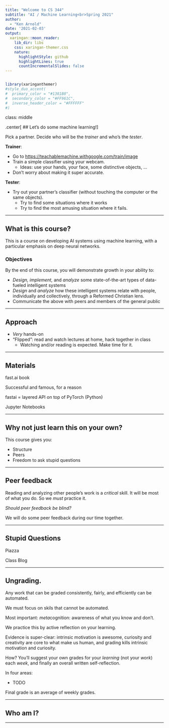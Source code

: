 ```yaml
---
title: "Welcome to CS 344"
subtitle: "AI / Machine Learning<br>Spring 2021"
author: 
  - "Ken Arnold"
date: '2021-02-03'
output:
  xaringan::moon_reader:
    lib_dir: libs
    css: xaringan-themer.css
    nature:
      highlightStyle: github
      highlightLines: true
      countIncrementalSlides: false
---
```


```r
```

```r
library(xaringanthemer)
#style_duo_accent(
#  primary_color = "#1381B0",
#  secondary_color = "#FF961C",
#  inverse_header_color = "#FFFFFF"
#)
```

class: middle

.center[
## Let's do some machine learning!
]

Pick a partner. Decide who will be the *trainer* and who's the *tester*.

**Trainer**:

* Go to <https://teachablemachine.withgoogle.com/train/image>
* Train a simple classifier using your webcam.
  * Ideas: use your hands, your face, some distinctive objects, ...
* Don't worry about making it super accurate.

**Tester**:

* Try out your partner's classifier (without touching the computer or the same objects).
  * Try to find some situations where it works
  * Try to find the most amusing situation where it fails.

---

## What is this course?

This is a course on developing AI systems using machine learning, with a particular emphasis on deep neural networks.

### Objectives

By the end of this course, you will demonstrate growth in your ability to:

-   *Design, implement,* and *analyze* some state-of-the-art types of data-fueled intelligent systems
-   *Design* and *analyze* how these intelligent systems relate with people, individually and collectively, through a Reformed Christian lens.
-   Communicate the above with peers and members of the general public

---

## Approach

* *Very* hands-on
* "Flipped": read and watch lectures at home, hack together in class
  * Watching and/or reading is expected. Make time for it.

---

## Materials

fast.ai book

Successful and famous, for a reason

fastai = layered API on top of PyTorch (Python)

Jupyter Notebooks

---

## Why not just learn this on your own?

This course gives you:

* Structure
* Peers
* Freedom to ask stupid questions

---

## Peer feedback

Reading and analyzing other people's work is a *critical* skill. It will be most of what you do.
So we *must* practice it.

*Should peer feedback be blind?*

We will do some peer feedback during our time together.

---

## Stupid Questions

Piazza

Class Blog

---

## Ungrading.

Any work that can be graded consistently, fairly, and efficiently can be automated.

We must focus on skils that cannot be automated.

Most important: *meta*cognition: awareness of what you know and don't.

We practice this by active reflection on your learning.

Evidence is super-clear: intrinsic motivation is awesome, curiosity and creativity
are core to what make us human, and grading kills intrinsic motivation and curiosity.

How? You'll suggest your own grades for your *learning* (not your *work*) each *week*,
and finally an overall written self-reflection.

In four areas:

* TODO 

Final grade is an average of weekly grades.

---

## Who am I?

---

